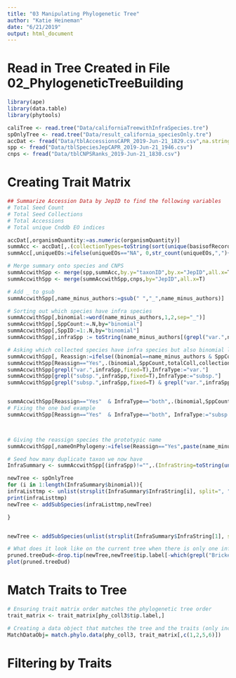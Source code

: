 ```yaml
---
title: "03 Manipulating Phylogenetic Tree"
author: "Katie Heineman"
date: "6/21/2019"
output: html_document
---
```


# Read in Tree Created in File 02_PhylogeneticTreeBuilding

```r
library(ape)
library(data.table)
library(phytools)

caliTree <- read.tree("Data/californiaTreewithInfraSpecies.tre")
spOnlyTree <- read.tree("Data/result_california_speciesOnly.tre")
accDat <- fread("Data/tblAccessionsCAPR_2019-Jun-21_1829.csv",na.strings=c("",NA,"NA"))
spp <- fread("Data/tblSpeciesJepCAPR_2019-Jun-21_1946.csv")
cnps <- fread("Data/tblCNPSRanks_2019-Jun-21_1830.csv")

```

# Creating Trait Matrix
```r
## Summarize Accession Data by JepID to find the following variables
# Total Seed Count
# Total Seed Collections
# Total Accessions
# Total unique Cnddb EO indices

accDat[,organismQuantity:=as.numeric(organismQuantity)]
summAcc <- accDat[,.(collectionTypes=toString(sort(unique(basisofRecord))),totalSeed=sum((organismQuantity),na.rm=T), totalSeedCollections=sum(1*(basisofRecord=="Seed")),totalColl=.N, uniqueEOs = toString(unique(cnddbEOIndex))),by="taxonID"]
summAcc[,uniqueEOs:=ifelse(uniqueEOs=="NA", 0,str_count(uniqueEOs,",")+1)]

# Merge summary onto species and CNPS
summAccwithSpp <- merge(spp,summAcc,by.y="taxonID",by.x="JepID",all.x=T)
summAccwithSpp <- merge(summAccwithSpp,cnps,by="JepID",all.x=T)

# Add _ to gsub
summAccwithSpp[,name_minus_authors:=gsub(" ","_",name_minus_authors)]

# Sorting out which species have infra species
summAccwithSpp[,binomial:=word(name_minus_authors,1,2,sep="_")]
summAccwithSpp[,SppCount:=.N,by="binomial"]
summAccwithSpp[,SppID:=1:.N,by="binomial"]
summAccwithSpp[,infraSpp := toString(name_minus_authors[(grepl("var.",name_minus_authors,fixed=T)|grepl("subsp.",name_minus_authors,fixed=T))]),by="binomial"]

# Asking which collected species have infra species but also binomial level names
summAccwithSpp[, Reassign:=ifelse((binomial==name_minus_authors & SppCount>1 ), "Yes","No")]
summAccwithSpp[Reassign=="Yes",.(binomial,SppCount,totalColl,collectionTypes,infraSpp)]
summAccwithSpp[grepl("var.",infraSpp,fixed=T),InfraType:="var."]
summAccwithSpp[grepl("subsp.",infraSpp,fixed=T),InfraType:="subsp."]
summAccwithSpp[grepl("subsp.",infraSpp,fixed=T) & grepl("var.",infraSpp,fixed=T),InfraType:="both"]


summAccwithSpp[Reassign=="Yes"  & InfraType=="both",.(binomial,SppCount,totalColl,collectionTypes,infraSpp)]
# Fixing the one bad example
summAccwithSpp[Reassign=="Yes"  & InfraType=="both", InfraType:="subsp."]



# Giving the reassign species the prototypic name
summAccwithSpp[,nameOnPhylogeny:=ifelse(Reassign=="Yes",paste(name_minus_authors,InfraType,species,sep="_"),name_minus_authors)]

# Seed how many duplicate taxon we now have
InfraSummary <- summAccwithSpp[(infraSpp)!="",.(InfraString=toString(unique(nameOnPhylogeny))),by=c("binomial")]

newTree <- spOnlyTree
for (i in 1:length(InfraSummary$binomial)){
infraListtmp <- unlist(strsplit(InfraSummary$InfraString[i], split=", "))
print(infraListtmp)
newTree <- addSubSpecies(infraListtmp,newTree)

}


newTree <- addSubSpecies(unlist(strsplit(InfraSummary$InfraString[1], split=", ")),newTree)

# What does it look like on the current tree when there is only one infra species
pruned.treeDud<-drop.tip(newTree,newTree$tip.label[-which(grepl("Brickellia",newTree$tip.label))])
plot(pruned.treeDud)

```

# Match Traits to Tree

```r

# Ensuring trait matrix order matches the phylogenetic tree order 
trait_matrix <- trait_matrix[phy_coll3$tip.label,]

# Creating a data object that matches the tree and the traits (only including T50 and GP)
MatchDataObj= match.phylo.data(phy_coll3, trait_matrix[,c(1,2,5,6)])


```

# Filtering by Traits